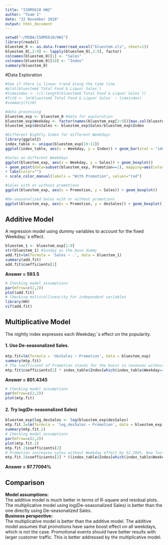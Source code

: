 ---
title: "ISOM5610 HW2"
author: "Team 1"
date: "22 November 2018"
output: html_document
---

```{r}
setwd("~/MSBA/ISOM5610/HW2")
library(readxl)
bluestem_0 <- as.data.frame(read_excel("bluestem.xls", sheet=1))
bluestem_0[,2:9] <- lapply(bluestem_0[,2:9], factor)
colnames(bluestem_0)[1] <- "Sales"
colnames(bluestem_0)[10] <- "Index"
summary(bluestem_0)
```

#Data Exploration
```{r}
#See if there is linear trend along the time line
#plot(bluestem$`Total Food & Liquor Sales`)
#timeindex <- c(1:length(bluestem$`Total Food & Liquor Sales`))
#fit0 <- lm(bluestem$`Total Food & Liquor Sales` ~ timeindex)
#summary(fit0)
```


```{r}
#data processing
bluestem_exp <- bluestem_0 #data for exploration
bluestem_exp$Weekday <- factor(names(bluestem_exp[3:9])[max.col(bluestem_exp[3:9])], levels = c("Sunday", "Monday", "Tuesday", "Wednesday", "Thursday", "Friday", "Saturday"))
bluestem_exp$desSales <- bluestem_exp$Sales/bluestem_exp$Index

#Different Nightly Index for different Weekdays
library(ggplot2)
index_table <- unique(bluestem_exp[10:11])
ggplot(index_table, aes(x = Weekday, y = Index)) + geom_bar(stat = "identity") + geom_text(aes(label = Index), vjust=-0.6) + labs(y="Nightly Index")

#Sales on different Weekdays
ggplot(bluestem_exp, aes(x = Weekday, y = Sales)) + geom_boxplot()
+ geom_point(data=subset(bluestem_exp, Promotion==1), mapping=aes(color=Promotion), size=3) 
+ labs(color="") 
+ scale_color_manual(labels = "With Promotion", values="red")

#Sales with or without promotions
ggplot(bluestem_exp, aes(x = Promotion, y = Sales)) + geom_boxplot()

#De-seasonalized Sales with or without promotions
ggplot(bluestem_exp, aes(x = Promotion, y = desSales)) + geom_boxplot() + labs(y="Sales/Nightly Index")
```

## Additive Model
A regression model using dummy variables to account for the fixed Weekday¡¯s effect.

```{r}
bluestem_1 <- bluestem_exp[1:8]
str(bluestem_1) #Sunday as the base dummy
add.fit=lm(formula = 'Sales ~ .', data = bluestem_1)
summary(add.fit)
add.fit$coefficients[2]
```
**Answer = 593.5**

```{r}
# Checking model assumptions
par(mfrow=c(2,2))
plot(add.fit)
# Checking multicollinearity for independent variables
library(HH)
vif(add.fit)
```

## Multiplicative Model
The nightly index expresses each Weekday¡¯s effect on the popularity. 

#### 1. Use De-seasonalized Sales.

```{r}
mtp.fit=lm(formula = 'desSales ~ Promotion', data = bluestem_exp)
summary(mtp.fit)
# The coefficient of Promotion stands for the boost in revenues without Weekday effect. Such boost would be amplified by the Nightly Index for Saturday.
mtp.fit$coefficients[2] * index_table$Index[which(index_table$Weekday=="Saturday")]
```
**Answer = 801.4345**

```{r}
# Checking model assumptions
par(mfrow=c(2,2))
plot(mtp.fit)
```

#### 2. Try log(De-seasonalized Sales)

```{r}
bluestem_exp$log_desSales <- log(bluestem_exp$desSales)
mtp.fit.2=lm(formula = 'log_desSales ~ Promotion', data = bluestem_exp)
summary(mtp.fit.2)
# Checking model assumptions
par(mfrow=c(2,2))
plot(mtp.fit.2)
mtp.fit.2$coefficients[2]
# Promotion increases sales without Weekday effect by 52.284%. Now factor in the Saturday effect in terms of % increase:
mtp.fit.2$coefficients[2] * ((index_table$Index[which(index_table$Weekday=="Saturday")] - 1)/1)
```
**Answer = 97.77094%**

## Comparison

**Model assumptions:**  
The additive model is much better in terms of R-square and residual plots. The multiplicative model using log(De-seasonalized Sales) is better than the one directly using De-seasonalized Sales.  
**Business perspective:**   
The multiplicative model is better than the additive model. The additive model assumes that promotions have same boost effect on all weekdays, which is not the case. Promotional events should have better results with larger customer traffic. This is better addressed by the multiplicative model.
